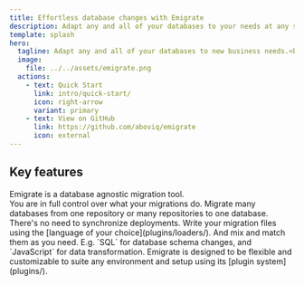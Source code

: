 ```yaml
---
title: Effortless database changes with Emigrate
description: Adapt any and all of your databases to your needs at any scale. Modern, flexible, and easy to use.
template: splash
hero:
  tagline: Adapt any and all of your databases to new business needs.<br>Emigrate is a modern migration tool that's flexible, scalable, and easy to use.
  image:
    file: ../../assets/emigrate.png
  actions:
    - text: Quick Start
      link: intro/quick-start/
      icon: right-arrow
      variant: primary
    - text: View on GitHub
      link: https://github.com/aboviq/emigrate
      icon: external
---
```



## Key features

<CardGrid>
	<Card title="Migrate any database" icon="bars">
		Emigrate is a database agnostic migration tool.<br />
		You are in full control over what your migrations do.
	</Card>
	<Card title="Supports any architecture" icon="random">
		Migrate many databases from one repository or many repositories to one database. There's no need to synchronize deployments.
	</Card>
	<Card title="SQL, JavaScript, TypeScript, etc." icon="document">
		Write your migration files using the [language of your choice](plugins/loaders/).
		And mix and match them as you need. E.g. `SQL` for database schema changes, and `JavaScript` for data transformation.
	</Card>
	<Card title="Customize to your setup" icon="puzzle">
		Emigrate is designed to be flexible and customizable to suite any environment and setup using its [plugin system](plugins/).
	</Card>
</CardGrid>
